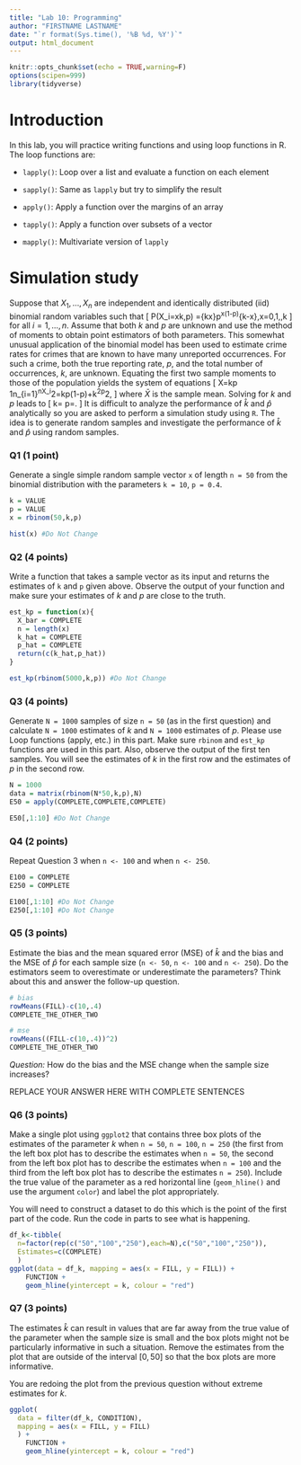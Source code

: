 ```yaml
---
title: "Lab 10: Programming"
author: "FIRSTNAME LASTNAME"
date: "`r format(Sys.time(), '%B %d, %Y')`"
output: html_document
---
```


```r
knitr::opts_chunk$set(echo = TRUE,warning=F)
options(scipen=999)
library(tidyverse)
```

# Introduction

In this lab, you will practice writing functions and using loop functions in R. The loop functions are:

- `lapply()`: Loop over a list and evaluate a function on each element

- `sapply()`: Same as `lapply` but try to simplify the result

- `apply()`: Apply a function over the margins of an array

- `tapply()`: Apply a function over subsets of a vector

- `mapply()`: Multivariate version of `lapply`

# Simulation study
Suppose that $X_1,\ldots,X_n$ are independent and identically distributed (iid) binomial random variables such that
\[
  P(X_i=x\mid k,p)
  ={k\choose x}p^x(1-p)^{k-x},\quad x=0,1,\ldots,k
\]
for all $i=1,\ldots,n$. Assume that both $k$ and $p$ are unknown and use the method of moments to obtain point estimators of both parameters. This somewhat unusual application of the binomial model has
been used to estimate crime rates for crimes that are known to have many unreported
occurrences. For such a crime, both the true reporting rate, $p$, and the total number
of occurrences, $k$, are unknown. Equating the first two sample moments to those of the population yields the system
of equations
\[
  \bar X=kp
  \quad\text{and}\quad
  \frac1n\sum_{i=1}^nX_i^2=kp(1-p)+k^2p^2,
\]
where $\bar X$ is the sample mean. Solving for $k$ and $p$ leads to
\[
  \hat k=\frac{\bar X^2}{\bar X-(1/n)\sum_{i=1}^n(X_i-\bar X)^2}
  \quad\text{and}\quad
  \hat p=\frac{\bar X}{\hat k}.
\]
It is difficult to analyze the performance of $\hat k$ and $\hat p$ analytically so you are asked to perform a simulation study using `R`. The idea is to generate random samples and investigate the performance of $\hat k$ and $\hat p$ using random samples.

### Q1 (1 point)

Generate a single simple random sample vector `x` of length `n = 50` from the binomial distribution with the parameters `k = 10`, `p = 0.4`. 

```r
k = VALUE
p = VALUE
x = rbinom(50,k,p)

hist(x) #Do Not Change
```

### Q2 (4 points)

Write a function that takes a sample vector as its input and returns the estimates of `k` and `p` given above. Observe the output of your function and make sure your estimates of $k$ and $p$ are close to the truth.

```r
est_kp = function(x){
  X_bar = COMPLETE
  n = length(x)
  k_hat = COMPLETE
  p_hat = COMPLETE
  return(c(k_hat,p_hat))
}

est_kp(rbinom(5000,k,p)) #Do Not Change
```

### Q3 (4 points)

Generate `N = 1000` samples of size `n = 50` (as in the first question) and calculate `N = 1000` estimates of $k$ and `N = 1000` estimates of $p$. Please use Loop functions (apply, etc.) in this part. Make sure `rbinom` and `est_kp` functions are used in this part. Also, observe the output of the first ten samples. You will see the estimates of $k$ in the first row and the estimates of $p$ in the second row.

```r
N = 1000
data = matrix(rbinom(N*50,k,p),N)
E50 = apply(COMPLETE,COMPLETE,COMPLETE)

E50[,1:10] #Do Not Change
```

### Q4 (2 points)

Repeat Question 3 when `n <- 100` and when `n <- 250`. 

```r
E100 = COMPLETE
E250 = COMPLETE

E100[,1:10] #Do Not Change
E250[,1:10] #Do Not Change
```

### Q5 (3 points)

Estimate the bias and the mean squared error (MSE) of $\hat k$ and the bias and the MSE of $\hat p$ for each sample size (`n <- 50`, `n <- 100` and `n <- 250`). Do the estimators seem to overestimate or underestimate the parameters? Think about this and answer the follow-up question.

```r
# bias
rowMeans(FILL)-c(10,.4)
COMPLETE_THE_OTHER_TWO

# mse
rowMeans((FILL-c(10,.4))^2)
COMPLETE_THE_OTHER_TWO
```

*Question:* How do the bias and the MSE change when the sample size increases?

REPLACE YOUR ANSWER HERE WITH COMPLETE SENTENCES

### Q6 (3 points)

Make a single plot using `ggplot2` that contains three box plots of the estimates of the parameter $k$ when `n = 50`, `n = 100`, `n = 250` (the first from the left box plot has to describe the estimates when `n = 50`, the second from the left box plot has to describe the estimates when `n = 100` and the third from the left box plot has to describe the estimates `n = 250`). Include the true value of the parameter as a red horizontal line (`geom_hline()` and use the argument `color`) and label the plot appropriately.

You will need to construct a dataset to do this which is the point of the first part of the code. Run the code in parts to see what is happening.

```r
df_k<-tibble(
  n=factor(rep(c("50","100","250"),each=N),c("50","100","250")),
  Estimates=c(COMPLETE)
  )
ggplot(data = df_k, mapping = aes(x = FILL, y = FILL)) +
	FUNCTION +
	geom_hline(yintercept = k, colour = "red")
```

### Q7 (3 points)

The estimates $\hat k$ can result in values that are far away from the true value of the parameter when the sample size is small and the box plots might not be particularly informative in such a situation. Remove the estimates from the plot that are outside of the interval $[0,50]$ so that the box plots are more informative.

You are redoing the plot from the previous question without extreme estimates for $k$.

```r
ggplot(
  data = filter(df_k, CONDITION), 
  mapping = aes(x = FILL, y = FILL)
  ) +
	FUNCTION +
	geom_hline(yintercept = k, colour = "red")
```
